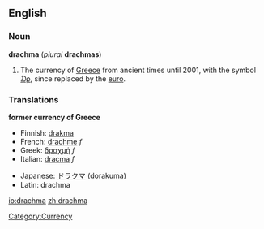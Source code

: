 ==English==
===Noun===
{{wikipediapar|Greek drachma}}
'''drachma''' (''plural'' '''drachmas''')

#The currency of [[Greece]] from ancient times until 2001, with the symbol [[₯]], since replaced by the [[euro]].

===Translations===

'''former currency of Greece'''
{{top}}
*Finnish: [[drakma]]
*French: [[drachme]] ''f''
*Greek: [[δραχμή]] ''f''
*Italian: [[dracma]] ''f''
{{mid}}
*Japanese: [[ドラクマ]] (dorakuma)
*Latin: drachma
{{bottom}}

[[Category:Currency]]

[[io:drachma]]
[[zh:drachma]]